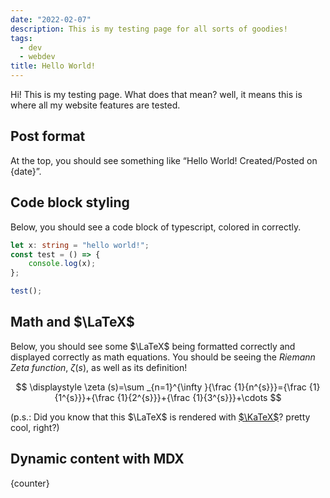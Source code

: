 ```yaml
---
date: "2022-02-07"
description: This is my testing page for all sorts of goodies!
tags:
  - dev
  - webdev
title: Hello World!
---
```


Hi! This is my testing page. What does that mean? well, it means this is where all my website features are tested.

## Post format

At the top, you should see something like “Hello World! Created/Posted on \{date\}”.

## Code block styling

Below, you should see a code block of typescript, colored in correctly.

```ts
let x: string = "hello world!";
const test = () => {
	console.log(x);
};

test();
```

## Math and $\LaTeX$

Below, you should see some $\LaTeX$ being formatted correctly and displayed correctly as math equations. You should be seeing the _Riemann Zeta function_, $\zeta(s)$, as well as its definition!

$$
\displaystyle \zeta (s)=\sum _{n=1}^{\infty }{\frac {1}{n^{s}}}={\frac {1}{1^{s}}}+{\frac {1}{2^{s}}}+{\frac {1}{3^{s}}}+\cdots
$$

(p.s.: Did you know that this $\LaTeX$ is rendered with [$\KaTeX$](https://katex.org/)? pretty cool, right?)

## Dynamic content with MDX

<script>const counter = 0;</script>

{counter}
